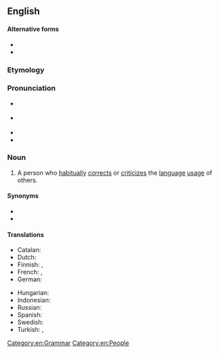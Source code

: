 {{also|grammar nazi}}
==English==

====Alternative forms====
* {{l|en|grammarnazi}}
* {{l|en|grammar nazi}}

===Etymology===
{{compound|en|grammar|Nazi|t2=one who imposes one's views on others; one who is considered unfairly oppressive or needlessly strict}}<!--This is not derived by analogy to the ''Seinfeld'' "Soup Nazi", since citations of "grammar Nazi" predate that Seinfeld skit.-->

===Pronunciation===
* {{a|RP}} {{IPA|en|/ˈɡɹæmə(ɹ) ˈnɑːtsi/}}
* {{a|GA}} {{IPA|en|/ˈɡɹæmɚ ˈnɑːtsi/|/ˈɡɹæmɚ ˈnætsi/}}
* {{audio|en|en-au-grammar Nazi.ogg|Audio (AU)}}
* {{hyphenation|en|gram|mar Nazi}}

===Noun===
{{en-noun}}

# {{lb|en|slang|idiomatic|potentially|_|offensive|see usage note at {{m|en|Nazi}}}} A person who [[habitually]] [[correct#Verb|corrects]] or [[criticize]]s the [[language]] [[usage]] of others.

====Synonyms====
* {{l|en|grammar cop}}
* {{l|en|grammar police}}

====Translations====
{{trans-top|person who habitually corrects or criticizes the language usage of others}}
* Catalan: {{t|ca|talibà ortogràfic}}
* Dutch: {{t+|nl|taalnazi}}
* Finnish: {{t+|fi|pilkunnussija}}, {{t+|fi|kielipoliisi}}
* French: {{t|fr|[[ayatollah]] [[de]] [[l']][[orthographe]]|m}}, {{t|fr|[[ayatollah]] [[de]] [[la]] [[grammaire]]|m}}
* German: {{t+|de|Sprachpolizei|f}}
{{trans-mid}}
* Hungarian: {{t|hu|nyelvtannáci}}
* Indonesian: {{t|id|polisi bahasa}}
* Russian: {{t+|ru|граммар-на́ци|m|f}}
* Spanish: {{t|es|talibán ortográfico|m}}
* Swedish: {{t+|sv|språkpolis|c}}
* Turkish: {{t|tr|imla polisi}}, {{t|tr|dil polisi}}
{{trans-bottom}}

[[Category:en:Grammar]]
[[Category:en:People]]